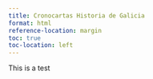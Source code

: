 ```yaml
---
title: Cronocartas Historia de Galicia
format: html
reference-location: margin
toc: true
toc-location: left
---
```



This is a test